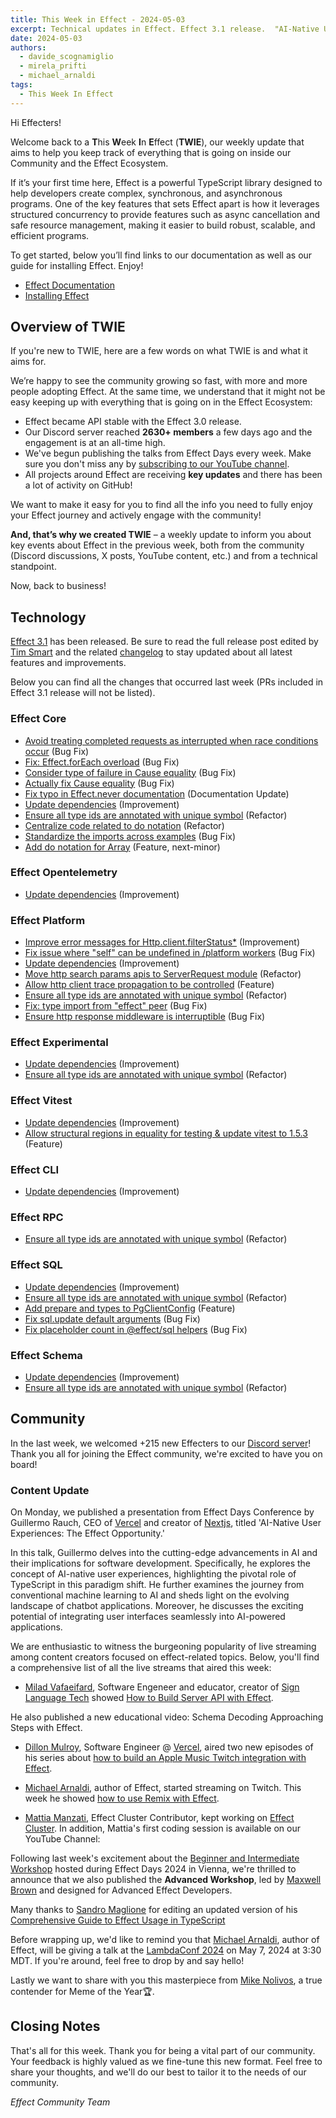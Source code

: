 ```yaml
---
title: This Week in Effect - 2024-05-03
excerpt: Technical updates in Effect. Effect 3.1 release.  "AI-Native User Experiences. The Effect Opportunity." talk by Guillermo Rauch. Effect Advanced workshop by Maxwell Brown.
date: 2024-05-03
authors:
  - davide_scognamiglio
  - mirela_prifti
  - michael_arnaldi
tags:
  - This Week In Effect
---
```



Hi Effecters!

Welcome back to a **T**his **W**eek **I**n **E**ffect (**TWIE**), our weekly update that aims to help you keep track of everything that is going on inside our Community and the Effect Ecosystem.

If it’s your first time here, Effect is a powerful TypeScript library designed to help developers create complex, synchronous, and asynchronous programs. One of the key features that sets Effect apart is how it leverages structured concurrency to provide features such as async cancellation and safe resource management, making it easier to build robust, scalable, and efficient programs.

To get started, below you’ll find links to our documentation as well as our guide for installing Effect. Enjoy!

- [Effect Documentation](/docs/getting-started/introduction)
- [Installing Effect](/docs/getting-started/installation)

## Overview of TWIE

If you're new to TWIE, here are a few words on what TWIE is and what it aims for.

We’re happy to see the community growing so fast, with more and more people adopting Effect. At the same time, we understand that it might not be easy keeping up with everything that is going on in the Effect Ecosystem:

- Effect became API stable with the Effect 3.0 release.
- Our Discord server reached **2630+ members** a few days ago and the engagement is at an all-time high.
- We've begun publishing the talks from Effect Days every week. Make sure you don't miss any by [subscribing to our YouTube channel](https://www.youtube.com/@effect-ts).
- All projects around Effect are receiving **key updates** and there has been a lot of activity on GitHub!

We want to make it easy for you to find all the info you need to fully enjoy your Effect journey and actively engage with the community!

**And, that’s why we created TWIE** – a weekly update to inform you about key events about Effect in the previous week, both from the community (Discord discussions, X posts, YouTube content, etc.) and from a technical standpoint.

Now, back to business!

## Technology

[Effect 3.1](https://effect.website/blog/effect-3.1) has been released. Be sure to read the full release post edited by [Tim Smart](https://twitter.com/tim_smart) and the related [changelog](https://github.com/Effect-TS/effect/blob/main/packages/effect/CHANGELOG.md) to stay updated about all latest features and improvements.

Below you can find all the changes that occurred last week (PRs included in Effect 3.1 release will not be listed).

### Effect Core
+ [Avoid treating completed requests as interrupted when race conditions occur](https://github.com/Effect-TS/effect/pull/2637) (Bug Fix)
+ [Fix: Effect.forEach overload](https://github.com/Effect-TS/effect/pull/2640) (Bug Fix)
+ [Consider type of failure in Cause equality](https://github.com/Effect-TS/effect/pull/2653) (Bug Fix)
+ [Actually fix Cause equality](https://github.com/Effect-TS/effect/pull/2654) (Bug Fix)
+ [Fix typo in Effect.never documentation](https://github.com/Effect-TS/effect/pull/2655) (Documentation Update)
+ [Update dependencies](https://github.com/Effect-TS/effect/pull/2656) (Improvement)
+ [Ensure all type ids are annotated with unique symbol](https://github.com/Effect-TS/effect/pull/2679) (Refactor)
+ [Centralize code related to do notation](https://github.com/Effect-TS/effect/pull/2681) (Refactor)
+ [Standardize the imports across examples](https://github.com/Effect-TS/effect/pull/2686) (Bug Fix)
+ [Add do notation for Array](https://github.com/Effect-TS/effect/pull/2678) (Feature, next-minor)

### Effect Opentelemetry
+ [Update dependencies](https://github.com/Effect-TS/effect/pull/2656) (Improvement)

### Effect Platform
+ [Improve error messages for Http.client.filterStatus*](https://github.com/Effect-TS/effect/pull/2650) (Improvement)
+ [Fix issue where "self" can be undefined in /platform workers](https://github.com/Effect-TS/effect/pull/2651) (Bug Fix)
+ [Update dependencies](https://github.com/Effect-TS/effect/pull/2656) (Improvement)
+ [Move http search params apis to ServerRequest module](https://github.com/Effect-TS/effect/pull/2669) (Refactor)
+ [Allow http client trace propagation to be controlled](https://github.com/Effect-TS/effect/pull/2672) (Feature)
+ [Ensure all type ids are annotated with unique symbol](https://github.com/Effect-TS/effect/pull/2679) (Refactor)
+ [Fix: type import from "effect" peer](https://github.com/Effect-TS/effect/pull/2648) (Bug Fix)
+ [Ensure http response middleware is interruptible](https://github.com/Effect-TS/effect/pull/2689) (Bug Fix)

### Effect Experimental
+ [Update dependencies](https://github.com/Effect-TS/effect/pull/2656) (Improvement)
+ [Ensure all type ids are annotated with unique symbol](https://github.com/Effect-TS/effect/pull/2679) (Refactor)

### Effect Vitest
+ [Update dependencies](https://github.com/Effect-TS/effect/pull/2656) (Improvement)
+ [Allow structural regions in equality for testing & update vitest to 1.5.3](https://github.com/Effect-TS/effect/pull/2670) (Feature)

### Effect CLI
+ [Update dependencies](https://github.com/Effect-TS/effect/pull/2656) (Improvement)

### Effect RPC
+ [Ensure all type ids are annotated with unique symbol](https://github.com/Effect-TS/effect/pull/2679) (Refactor)

### Effect SQL
+ [Update dependencies](https://github.com/Effect-TS/effect/pull/2656) (Improvement)
+ [Ensure all type ids are annotated with unique symbol](https://github.com/Effect-TS/effect/pull/2679) (Refactor)
+ [Add prepare and types to PgClientConfig](https://github.com/Effect-TS/effect/pull/2683) (Feature)
+ [Fix sql.update default arguments](https://github.com/Effect-TS/effect/pull/2685) (Bug Fix)
+ [Fix placeholder count in @effect/sql helpers](https://github.com/Effect-TS/effect/pull/2684) (Bug Fix)

### Effect Schema
+ [Update dependencies](https://github.com/Effect-TS/effect/pull/2656) (Improvement)
+ [Ensure all type ids are annotated with unique symbol](https://github.com/Effect-TS/effect/pull/2679) (Refactor)

## Community

In the last week, we welcomed +215 new Effecters to our [Discord server](https://discord.gg/effect-ts)! Thank you all for joining the Effect community, we're excited to have you on board!

### Content Update

On Monday, we published a presentation from Effect Days Conference by Guillermo Rauch, CEO of [Vercel](https://vercel.com/) and creator of [Nextjs](https://nextjs.org/), titled 'AI-Native User Experiences: The Effect Opportunity.'

In this talk, Guillermo delves into the cutting-edge advancements in AI and their implications for software development. Specifically, he explores the concept of AI-native user experiences, highlighting the pivotal role of TypeScript in this paradigm shift.
He further examines the journey from conventional machine learning to AI and sheds light on the evolving landscape of chatbot applications. Moreover, he discusses the exciting potential of integrating user interfaces seamlessly into AI-powered applications.

<YouTube
  id="https://www.youtube.com/embed/tUdSNaaXZRE?si=n4oHIa0ZF5_z9th3"
  title="AI-Native User Experiences: The Effect Opportunity by Guillermo Rauch (Effect Days 2024)"
/>

We are enthusiastic to witness the burgeoning popularity of live streaming among content creators focused on effect-related topics. Below, you'll find a comprehensive list of all the live streams that aired this week:

+ [Milad Vafaeifard](https://twitter.com/miladvafaeifard), Software Engeneer and educator, creator of [Sign Language Tech](https://www.youtube.com/channel/UCIPaBhc8mQHrt6o0OTuCUXQ) showed [How to Build Server API with Effect](https://www.youtube.com/watch?v=nU_jS2VyxpU).

He also published a new educational video: Schema Decoding Approaching Steps with Effect.
<YouTube
  id="https://www.youtube.com/embed/DtDf6DUP1-Y?si=jYVqUUd-ohw9DXio"
  title="Schema Decoding Approaching Steps with Effect TS [American Sign Language]"
/>

+ [Dillon Mulroy](https://twitter.com/dillon_mulroy), Software Engineer @ [Vercel](https://vercel.com), aired two new episodes of his series about [how to build an Apple Music Twitch integration with Effect](https://www.twitch.tv/dmmulroy/videos).

+ [Michael Arnaldi](https://twitter.com/MichaelArnaldi), author of Effect, started streaming on Twitch. This week he showed [how to use Remix with Effect](https://www.twitch.tv/videos/2132768293).

+ [Mattia Manzati](https://twitter.com/MattiaManzati), Effect Cluster Contributor, kept working on [Effect Cluster](https://www.twitch.tv/videos/2135438468).
In addition, Mattia's first coding session is available on our YouTube Channel:

<YouTube
  id="https://www.youtube.com/embed/FMXJYU4Jru4?si=RneSZODG9k9DGOfL"
  title="Effect Cluster | Adding JSDoc to the API by Mattia Manzati"
/>

Following last week's excitement about the [Beginner and Intermediate Workshop](https://www.youtube.com/watch?v=Lz2J1NBnHK4) hosted during Effect Days 2024 in Vienna, we're thrilled to announce that we also published the **Advanced Workshop**, led by [Maxwell Brown](https://twitter.com/imax153) and designed for Advanced Effect Developers.

<YouTube
  id="https://www.youtube.com/embed/7jOD5okJC00?si=YupTVumPUwLubvfR"
  title="Effect TypeScript Library: Advanced Workshop (Effect Days 2024)"
/>

Many thanks to [Sandro Maglione](https://twitter.com/SandroMaglione) for editing an updated version of his [Comprehensive Guide to Effect Usage in TypeScript](https://www.sandromaglione.com/articles/complete-introduction-to-using-effect-in-typescript)

<Tweet id="1783979630019625325" />

Before wrapping up, we'd like to remind you that [Michael Arnaldi](https://twitter.com/MichaelArnaldi), author of Effect, will be giving a talk at the [LambdaConf 2024](https://www.lambdaconf.us) on May 7, 2024 at 3:30 MDT. If you're around, feel free to drop by and say hello!

<Tweet id="1779419386882752952" />

Lastly we want to share with you this masterpiece from [Mike Nolivos](https://twitter.com/micksabox), a true contender for Meme of the Year🏆.

<Tweet id="1784602558889099264" />

## Closing Notes

That's all for this week. Thank you for being a vital part of our community. Your feedback is highly valued as we fine-tune this new format. Feel free to share your thoughts, and we'll do our best to tailor it to the needs of our community.

_Effect Community Team_
